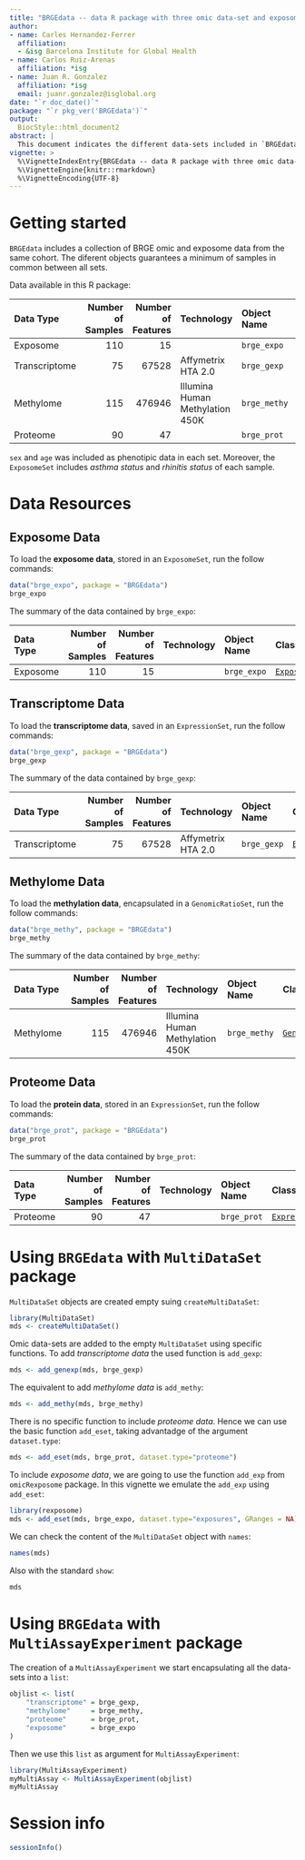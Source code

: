 ```yaml
---
title: "BRGEdata -- data R package with three omic data-set and exposome data-set from the same Spanish pupulation"
author:
- name: Carles Hernandez-Ferrer
  affiliation: 
  - &isg Barcelona Institute for Global Health
- name: Carlos Ruiz-Arenas
  affiliation: *isg
- name: Juan R. Gonzalez
  affiliation: *isg
  email: juanr.gonzalez@isglobal.org
date: "`r doc_date()`"
package: "`r pkg_ver('BRGEdata')`"
output:
  BiocStyle::html_document2
abstract: |
  This document indicates the different data-sets included in `BRGEdata`. The description includes the technology used to create the and the number of samples and features in each one. then two sections illustrates how to use `BRGEdata` with `MultiDataSet` and `MultiAssayExperiment` packages.
vignette: >
  %\VignetteIndexEntry{BRGEdata -- data R package with three omic data-set and exposome data-set from the same Spanish pupulation}
  %\VignetteEngine{knitr::rmarkdown}
  %\VignetteEncoding{UTF-8}
---
```


# Getting started

`BRGEdata` includes a collection of BRGE omic and exposome data from the same cohort. The diferent objects guarantees a minimum of samples in common between all sets.

Data available in this R package:

| Data Type     | Number of Samples | Number of Features | Technology                      | Object Name  | Class             |
| :------------ | ----------------: | -----------------: | :------------------------------ | :----------- | :---------------- |
| Exposome      | 110               | 15                 |                                 | `brge_expo`  | [`ExposomeSet`](https://github.com/isglobal-brge/rexposome) |
| Transcriptome | 75                | 67528              | Affymetrix HTA 2.0              | `brge_gexp`  | [`ExpressionSet`](https://bioconductor.org/packages/release/bioc/html/Biobase.html) |
| Methylome     | 115               | 476946             | Illumina Human Methylation 450K | `brge_methy` | [`GenomicRatioSet`](https://bioconductor.org/packages/release/bioc/html/minfi.html) |
| Proteome      | 90                | 47                 |                                 | `brge_prot`  | [`ExpressionSet`](https://bioconductor.org/packages/release/bioc/html/Biobase.html) |

`sex` and `age` was included as phenotipic data in each set. Moreover, the `ExposomeSet` includes *asthma status* and *rhinitis status* of each sample.

# Data Resources

## Exposome Data

To load the **exposome data**, stored in an `ExposomeSet`, run the follow commands:

```r
data("brge_expo", package = "BRGEdata")
brge_expo
```

The summary of the data contained by `brge_expo`:

| Data Type     | Number of Samples | Number of Features | Technology                      | Object Name  | Class             |
| :------------ | ----------------: | -----------------: | :------------------------------ | :----------- | :---------------- |
| Exposome      | 110               | 15                 |                                 | `brge_expo`  | [`ExposomeSet`](https://github.com/isglobal-brge/rexposome) |


## Transcriptome Data

To load the **transcriptome data**, saved in an `ExpressionSet`, run the follow commands:

```r
data("brge_gexp", package = "BRGEdata")
brge_gexp
```

The summary of the data contained by `brge_gexp`:

| Data Type     | Number of Samples | Number of Features | Technology                      | Object Name  | Class             |
| :------------ | ----------------: | -----------------: | :------------------------------ | :----------- | :---------------- |
| Transcriptome | 75                | 67528              | Affymetrix HTA 2.0              | `brge_gexp`  | [`ExpressionSet`](https://bioconductor.org/packages/release/bioc/html/Biobase.html) |


## Methylome Data

To load the **methylation data**, encapsulated in a `GenomicRatioSet`, run the follow commands:

```r
data("brge_methy", package = "BRGEdata")
brge_methy
```

The summary of the data contained by `brge_methy`:

| Data Type     | Number of Samples | Number of Features | Technology                      | Object Name  | Class             |
| :------------ | ----------------: | -----------------: | :------------------------------ | :----------- | :---------------- |
| Methylome     | 115               | 476946             | Illumina Human Methylation 450K | `brge_methy` | [`GenomicRatioSet`](https://bioconductor.org/packages/release/bioc/html/minfi.html) |


## Proteome Data

To load the **protein data**, stored in an `ExpressionSet`, run the follow commands:

```r
data("brge_prot", package = "BRGEdata")
brge_prot
```

The summary of the data contained by `brge_prot`:

| Data Type     | Number of Samples | Number of Features | Technology                      | Object Name  | Class             |
| :------------ | ----------------: | -----------------: | :------------------------------ | :----------- | :---------------- |
| Proteome      | 90                | 47                 |                                 | `brge_prot`  | [`ExpressionSet`](https://bioconductor.org/packages/release/bioc/html/Biobase.html) |


# Using `BRGEdata` with `MultiDataSet` package

`MultiDataSet` objects are created empty suing `createMultiDataSet`:

```r
library(MultiDataSet)
mds <- createMultiDataSet()
```

Omic data-sets are added to the empty `MultiDataSet` using specific functions. To add *transcriptome data* the used function is `add_gexp`:

```r
mds <- add_genexp(mds, brge_gexp)
```

The equivalent to add *methylome data* is `add_methy`:

```r
mds <- add_methy(mds, brge_methy)
```

There is no specific function to include *proteome data*. Hence we can use the basic function `add_eset`, taking advantadge of the argument `dataset.type`:

```r
mds <- add_eset(mds, brge_prot, dataset.type="proteome")
```

To include *exposome data*, we are going to use the function `add_exp` from `omicRexposome` package. In this vignette we emulate the `add_exp` using `add_eset`:

```r
library(rexposome)
mds <- add_eset(mds, brge_expo, dataset.type="exposures", GRanges = NA)
```

We can check the content of the `MultiDataSet` object with `names`:

```r
names(mds)
```

Also with the standard `show`:

```r
mds
```


# Using `BRGEdata` with `MultiAssayExperiment` package

The creation of a `MultiAssayExperiment` we start encapsulating all the data-sets into a `list`:

```r
objlist <- list(
    "transcriptome" = brge_gexp, 
    "methylome"     = brge_methy,
    "proteome"      = brge_prot, 
    "exposome"      = brge_expo
)
```

Then we use this `list` as argument for `MultiAssayExperiment`:

```r
library(MultiAssayExperiment)
myMultiAssay <- MultiAssayExperiment(objlist)
myMultiAssay
```

# Session info {.unnumbered}

```r
sessionInfo()
```
